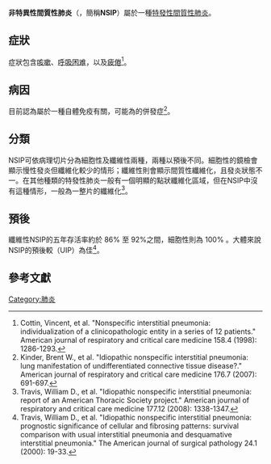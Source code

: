 '''非特異性間質性肺炎'''（{{lang|en|Non-specific interstitial pneumonia}}，簡稱'''NSIP'''）屬於一種[[特發性間質性肺炎|特發性間質性肺炎]]。

==症狀==
症狀包含[[咳嗽|咳嗽]]、[[呼吸困难|呼吸困难]]，以及[[疲倦|疲倦]]<ref>Cottin, Vincent, et al. "Nonspecific interstitial pneumonia: individualization of a clinicopathologic entity in a series of 12 patients." American journal of respiratory and critical care medicine 158.4 (1998): 1286-1293.</ref>。

==病因==
目前認為屬於一種自體免疫有關，可能為{{tsl|en|undifferentiated connective tissue disease|未分化型結締組織疾病}}的併發症<ref>Kinder, Brent W., et al. "Idiopathic nonspecific interstitial pneumonia: lung manifestation of undifferentiated connective tissue disease?." American journal of respiratory and critical care medicine 176.7 (2007): 691-697.</ref>。

==分類==
NSIP可依病理切片分為細胞性及纖維性兩種，兩種以預後不同。細胞性的鏡檢會顯示慢性發炎但纖維化較少的情形；纖維性則會顯示間質性纖維化，且發炎狀態不一。在其他種類的特發性肺炎一般有一個明顯的點狀纖維化區域，但在NSIP中沒有這種情形，一般為一整片的纖維化<ref>Travis, William D., et al. "Idiopathic nonspecific interstitial pneumonia: report of an American Thoracic Society project." American journal of respiratory and critical care medicine 177.12 (2008): 1338-1347.</ref>。

==預後==
纖維性NSIP的五年存活率約於 86% 至 92%之間，細胞性則為 100% 。大體來說NSIP的預後較{{tsl|en|usual interstitial pneumonia|尋常性間質性肺炎}}（UIP）為佳<ref>Travis, William D., et al. "Idiopathic nonspecific interstitial pneumonia: prognostic significance of cellular and fibrosing patterns: survival comparison with usual interstitial pneumonia and desquamative interstitial pneumonia." The American journal of surgical pathology 24.1 (2000): 19-33.</ref>。

==參考文獻==
{{reflist}}

{{Respiratory pathology}}

[[Category:肺炎|Category:肺炎]]
